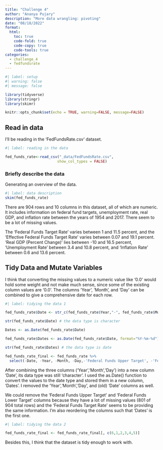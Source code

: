 ```yaml
---
title: "Challenge 4"
author: "Ananya Pujary"
description: "More data wrangling: pivoting"
date: "08/18/2022"
format:
  html:
    toc: true
    code-fold: true
    code-copy: true
    code-tools: true
categories:
  - challenge_4
  - fedfundsrate 
---
```


```r
#| label: setup
#| warning: false
#| message: false

library(tidyverse)
library(stringr)
library(skimr)

knitr::opts_chunk$set(echo = TRUE, warning=FALSE, message=FALSE)
```

## Read in data

I'll be reading in the 'FedFundsRate.csv' dataset.

```r
#| label: reading in the data

fed_funds_rate<-read_csv("_data/FedFundsRate.csv",
                        show_col_types = FALSE)

```

### Briefly describe the data

Generating an overview of the data.

```r
#| label: data description
skim(fed_funds_rate)
```

There are 904 rows and 10 columns in this dataset, all of which are numeric. It includes information on federal fund targets, unemployment rate, real GDP, and inflation rate between the years of 1954 and 2017. There seem to be a lot of missing values.

The 'Federal Funds Target Rate' varies between 1 and 11.5 percent, and the 'Effective Federal Funds Target Rate' varies between 0.07 and 19.1 percent. 'Real GDP (Percent Change)' lies between -10 and 16.5 percent, 'Unemployment Rate' between 3.4 and 10.8 percent, and 'Inflation Rate' between 0.6 and 13.6 percent.

## Tidy Data and Mutate Variables

I think that converting the missing values to a numeric value like '0.0' would hold some weight and not make much sense, since some of the existing column values are '0.0'. The columns 'Year', 'Month', and 'Day' can be combined to give a comprehensive date for each row.
```r
#| label: tidying the data 1

fed_funds_rate$Date <- str_c(fed_funds_rate$Year,"-", fed_funds_rate$Month,"-",fed_funds_rate$Day)

str(fed_funds_rate$Date) # the data type is character

Dates <- as.Date(fed_funds_rate$Date)

fed_funds_rate$Dates <- as.Date(fed_funds_rate$Date, format="%Y-%m-%d")

str(fed_funds_rate$Dates) # the data type is date

fed_funds_rate_final <- fed_funds_rate %>%
  select(-Date, -Year, -Month, -Day,-'Federal Funds Upper Target', -'Federal Funds Lower Target')
```
After combining the three columns ('Year','Month','Day') into a new column 'Date', its data type was still 'character'. I used the as.Date() function to convert the values to the date type and stored them in a new column, 'Dates'. I removed the 'Year','Month','Day', and (old) 'Date' columns as well.

We could remove the 'Federal Funds Upper Target' and 'Federal Funds Lower Target' columns because they have a lot of missing values (801 of 904 total rows) and the 'Federal Funds Target Rate' seems to be providing the same information. I'm also reordering the columns such that 'Dates' is the first one.

```r
#| label: tidying the data 2

fed_funds_rate_final <- fed_funds_rate_final[, c(6,1,2,3,4,5)]
```

Besides this, I think that the dataset is tidy enough to work with.
